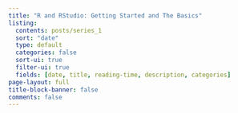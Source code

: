 ```yaml
---
title: "R and RStudio: Getting Started and The Basics"
listing:
  contents: posts/series_1
  sort: "date"
  type: default
  categories: false
  sort-ui: true
  filter-ui: true
  fields: [date, title, reading-time, description, categories]
page-layout: full
title-block-banner: false
comments: false
---
```

